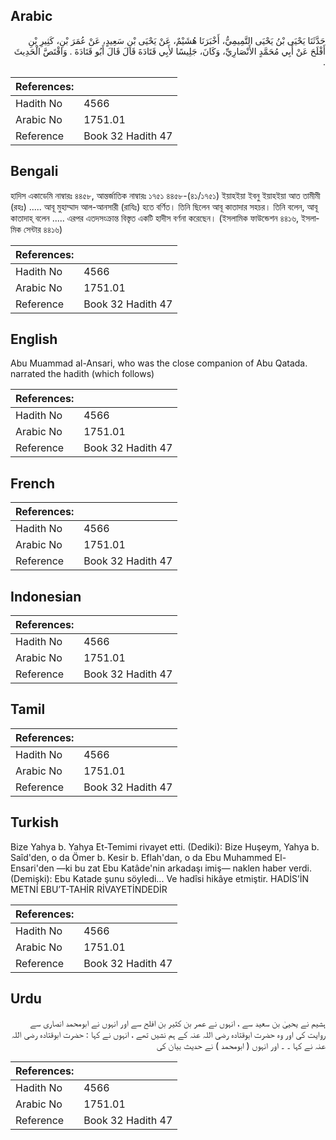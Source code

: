 ## Arabic


<div dir="rtl" lang="ar" style={{fontSize:'larger',backgroundColor:'#f8f9fa',padding:20}}>
حَدَّثَنَا يَحْيَى بْنُ يَحْيَى التَّمِيمِيُّ، أَخْبَرَنَا هُشَيْمٌ، عَنْ يَحْيَى بْنِ سَعِيدٍ، عَنْ عُمَرَ بْنِ، كَثِيرِ بْنِ أَفْلَحَ عَنْ أَبِي مُحَمَّدٍ الأَنْصَارِيِّ، وَكَانَ، جَلِيسًا لأَبِي قَتَادَةَ قَالَ قَالَ أَبُو قَتَادَةَ ‏.‏ وَاقْتَصَّ الْحَدِيثَ ‏.‏
</div>
<div style={{backgroundColor:'#f8f9fa',padding:20, marginBottom: 10}}><table> <thead> <tr> <th>References:</th> <th></th> </tr> </thead> <tbody><tr><td>Hadith No</td><td>4566</td></tr><tr><td>Arabic No</td><td>1751.01</td></tr><tr><td>Reference</td><td>Book 32 Hadith 47</td></tr></tbody></table></div>

## Bengali


<div dir="ltr" lang="bn" style={{fontSize:'larger',backgroundColor:'#f8f9fa',padding:20}}>
হাদিস একাডেমি নাম্বারঃ ৪৪৫৮, আন্তর্জাতিক নাম্বারঃ ১৭৫১ ৪৪৫৮-(৪১/১৭৫১) ইয়াহইয়া ইবনু ইয়াহইয়া আত তামীমী (রহঃ) ..... আবূ মুহাম্মাদ আল-আনসারী (রাযিঃ) হতে বর্ণিত। তিনি ছিলেন আবূ কাতাদার সহচর। তিনি বলেন, আবূ কাতাদাহ্ বলেন ..... এরপর এতদসংক্রান্ত বিস্তৃত একটি হাদীস বর্ণনা করেছেন। (ইসলামিক ফাউন্ডেশন ৪৪১৬, ইসলামিক সেন্টার ৪৪১৬)
</div>
<div style={{backgroundColor:'#f8f9fa',padding:20, marginBottom: 10}}><table> <thead> <tr> <th>References:</th> <th></th> </tr> </thead> <tbody><tr><td>Hadith No</td><td>4566</td></tr><tr><td>Arabic No</td><td>1751.01</td></tr><tr><td>Reference</td><td>Book 32 Hadith 47</td></tr></tbody></table></div>

## English


<div dir="ltr" lang="en" style={{fontSize:'larger',backgroundColor:'#f8f9fa',padding:20}}>
Abu Muammad al-Ansari, who was the close companion of Abu Qatada. narrated the hadith (which follows)
</div>
<div style={{backgroundColor:'#f8f9fa',padding:20, marginBottom: 10}}><table> <thead> <tr> <th>References:</th> <th></th> </tr> </thead> <tbody><tr><td>Hadith No</td><td>4566</td></tr><tr><td>Arabic No</td><td>1751.01</td></tr><tr><td>Reference</td><td>Book 32 Hadith 47</td></tr></tbody></table></div>

## French


<div dir="ltr" lang="fr" style={{fontSize:'larger',backgroundColor:'#f8f9fa',padding:20}}>

</div>
<div style={{backgroundColor:'#f8f9fa',padding:20, marginBottom: 10}}><table> <thead> <tr> <th>References:</th> <th></th> </tr> </thead> <tbody><tr><td>Hadith No</td><td>4566</td></tr><tr><td>Arabic No</td><td>1751.01</td></tr><tr><td>Reference</td><td>Book 32 Hadith 47</td></tr></tbody></table></div>

## Indonesian


<div dir="ltr" lang="id" style={{fontSize:'larger',backgroundColor:'#f8f9fa',padding:20}}>

</div>
<div style={{backgroundColor:'#f8f9fa',padding:20, marginBottom: 10}}><table> <thead> <tr> <th>References:</th> <th></th> </tr> </thead> <tbody><tr><td>Hadith No</td><td>4566</td></tr><tr><td>Arabic No</td><td>1751.01</td></tr><tr><td>Reference</td><td>Book 32 Hadith 47</td></tr></tbody></table></div>

## Tamil


<div dir="ltr" lang="ta" style={{fontSize:'larger',backgroundColor:'#f8f9fa',padding:20}}>

</div>
<div style={{backgroundColor:'#f8f9fa',padding:20, marginBottom: 10}}><table> <thead> <tr> <th>References:</th> <th></th> </tr> </thead> <tbody><tr><td>Hadith No</td><td>4566</td></tr><tr><td>Arabic No</td><td>1751.01</td></tr><tr><td>Reference</td><td>Book 32 Hadith 47</td></tr></tbody></table></div>

## Turkish


<div dir="ltr" lang="tr" style={{fontSize:'larger',backgroundColor:'#f8f9fa',padding:20}}>
Bize Yahya b. Yahya Et-Temimi rivayet etti. (Dediki): Bize Huşeym, Yahya b. Saîd'den, o da Ömer b. Kesir b. Eflah'dan, o da Ebu Muhammed El-Ensari'den —ki bu zat Ebu Katâde'nin arkadaşı imiş— naklen haber verdi. (Demişki): Ebu Katade şunu söyledi... Ve hadîsi hikâye etmiştir. HADİS’İN METNİ EBU’T-TAHİR RİVAYETİNDEDİR
</div>
<div style={{backgroundColor:'#f8f9fa',padding:20, marginBottom: 10}}><table> <thead> <tr> <th>References:</th> <th></th> </tr> </thead> <tbody><tr><td>Hadith No</td><td>4566</td></tr><tr><td>Arabic No</td><td>1751.01</td></tr><tr><td>Reference</td><td>Book 32 Hadith 47</td></tr></tbody></table></div>

## Urdu


<div dir="rtl" lang="ur" style={{fontSize:'larger',backgroundColor:'#f8f9fa',padding:20}}>
ہشیم نے یحییٰ بن سعید سے ، انہوں نے عمر بن کثیر بن افلح سے اور انہوں نے ابومحمد انصاری سے روایت کی اور وہ حضرت ابوقتادہ رضی اللہ عنہ کے ہم نشیں تھے ، انہوں نے کہا : حضرت ابوقتادہ رضی اللہ عنہ نے کہا ۔ ۔ اور انہوں ( ابومحمد ) نے حدیث بیان کی
</div>
<div style={{backgroundColor:'#f8f9fa',padding:20, marginBottom: 10}}><table> <thead> <tr> <th>References:</th> <th></th> </tr> </thead> <tbody><tr><td>Hadith No</td><td>4566</td></tr><tr><td>Arabic No</td><td>1751.01</td></tr><tr><td>Reference</td><td>Book 32 Hadith 47</td></tr></tbody></table></div>
